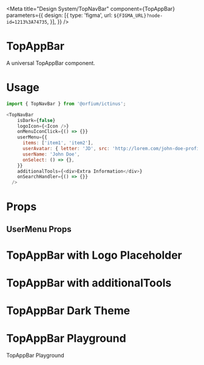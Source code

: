 
<Meta
    title="Design System/TopNavBar"
    component={TopAppBar}
    parameters={{
            design: [{
                type: 'figma',
                url: `${FIGMA_URL}?node-id=1213%3A74735`,
            }],
        }} />

# TopAppBar

A universal TopAppBar component.

# Usage

```js
import { TopNavBar } from '@orfium/ictinus';

<TopNavBar
    isDark={false}
    logoIcon={<Icon />}
    onMenuIconClick={() => {}}
    userMenu={{
      items: ['item1', 'item2'],
      userAvatar: { letter: 'JD', src: 'http://lorem.com/john-doe-profile.jpg' },
      userName: 'John Doe',
      onSelect: () => {},
    }}
    additionalTools={<div>Extra Information</div>}
    onSearchHandler={() => {}}
  />
```

# Props

<Props of={TopAppBar} />

## UserMenu Props

<Props of={UserMenu} />

# TopAppBar with Logo Placeholder

<Preview>
  <Story name="with Logo Placeholder">
    <div style={{ padding: 10 }}>
      <TopAppBarShowcase />
    </div>
  </Story>
</Preview>

# TopAppBar with additionalTools

<Preview>
  <Story name="with Additional Tools">
    <div style={{ padding: 10 }}>
      <TopAppBarShowcase hasAdditionalTools={true} />
    </div>
  </Story>
</Preview>

# TopAppBar Dark Theme

<Preview>
  <Story name="with Dark theme enabled">
    <div style={{ padding: 10 }}>
      <TopAppBarShowcase isDark={true} />
    </div>
  </Story>
</Preview>

# TopAppBar Playground

TopAppBar Playground

<Preview>
  <Story name="playground">
    <div style={{ padding: 10 }}>
      <TopAppBarShowcase
        isDark={boolean('isDark', false)}
        isSearchDisabled={boolean('disabled search', false)}
        hasSearchHandler={boolean('hasSearchHandler', false)}
        hasAdditionalTools={boolean('hasAdditionalTools', false)}
        hasLogo={boolean('hasLogo', false)}
      />
    </div>
  </Story>
</Preview>
